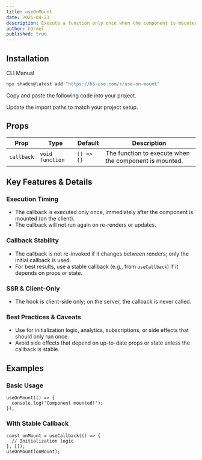 ```yaml
---
title: useOnMount
date: 2025-04-23
description: Execute a function only once when the component is mounted.
author: h3rmel
published: true
---
```


<HookPreview name="use-on-mount-demo" />

## Installation

<Tabs defaultValue="cli">

<TabsList>
  <TabsTrigger value="cli">CLI</TabsTrigger>
  <TabsTrigger value="manual">Manual</TabsTrigger>
</TabsList>
<TabsContent value="cli">

```bash
npx shadcn@latest add "https://h3-use.com/r/use-on-mount"
```

</TabsContent>
<TabsContent value="manual">

<Steps>

<Step>Copy and paste the following code into your project.</Step>

<HookSource name="use-on-mount" />

<Step>Update the import paths to match your project setup.</Step>

</Steps>

</TabsContent>

</Tabs>

## Props

| Prop       | Type            | Default    | Description                                            |
| ---------- | --------------- | ---------- | ------------------------------------------------------ |
| `callback` | `void function` | `() => {}` | The function to execute when the component is mounted. |

## Key Features & Details

### Execution Timing

- The callback is executed only once, immediately after the component is mounted (on the client).
- The callback will not run again on re-renders or updates.

### Callback Stability

- The callback is not re-invoked if it changes between renders; only the initial callback is used.
- For best results, use a stable callback (e.g., from `useCallback`) if it depends on props or state.

### SSR & Client-Only

- The hook is client-side only; on the server, the callback is never called.

### Best Practices & Caveats

- Use for initialization logic, analytics, subscriptions, or side effects that should only run once.
- Avoid side effects that depend on up-to-date props or state unless the callback is stable.

## Examples

### Basic Usage

```tsx
useOnMount(() => {
  console.log('Component mounted!');
});
```

### With Stable Callback

```tsx
const onMount = useCallback(() => {
  // Initialization logic
}, []);
useOnMount(onMount);
```
